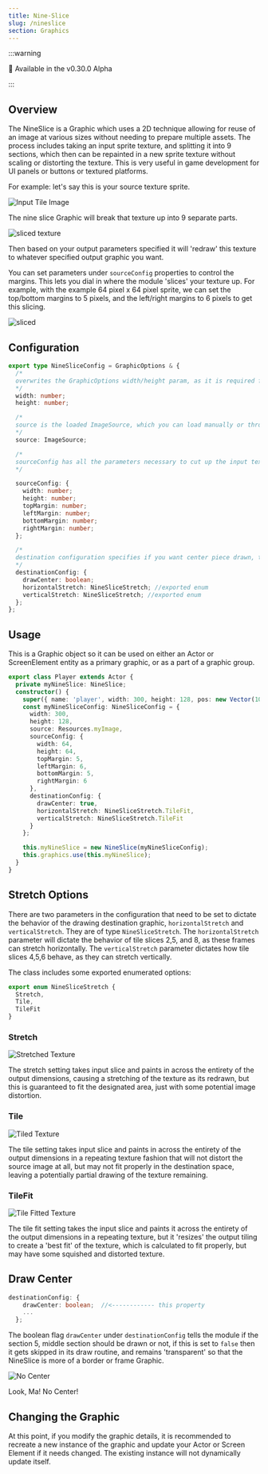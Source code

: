 ```yaml
---
title: Nine-Slice
slug: /nineslice
section: Graphics
---
```


:::warning

🧪 Available in the v0.30.0 Alpha

:::

## Overview

The NineSlice is a Graphic which uses a 2D technique allowing for reuse of an image at various sizes without needing to prepare multiple assets. The process includes taking an input sprite texture, and splitting it into 9 sections, which then can be repainted in a new sprite texture without scaling or distorting the texture. This is very useful in game development for UI panels or buttons or textured platforms.

For example: let's say this is your source texture sprite.

![Input Tile Image](InputTile.png)

The nine slice Graphic will break that texture up into 9 separate parts.

![sliced texture](9slice.png)

Then based on your output parameters specified it will 'redraw' this texture to whatever specified output graphic you want.

You can set parameters under `sourceConfig` properties to control the margins. This lets you dial in where the module 'slices' your texture up. For example, with the example 64 pixel x 64 pixel sprite, we can set the top/bottom margins to 5 pixels, and the left/right margins to 6 pixels to get this slicing.

![sliced](sliced.png)

## Configuration

```typescript
export type NineSliceConfig = GraphicOptions & {
  /*
  overwrites the GraphicOptions width/height param, as it is required for this module
  */
  width: number;
  height: number;

  /*
  source is the loaded ImageSource, which you can load manually or through a loader  
  */
  source: ImageSource;

  /*
  sourceConfig has all the parameters necessary to cut up the input texture properly, width and height are the overall pixel dimensions of the texture and the margins define the overall cutting boundaries in pixels
  */

  sourceConfig: {
    width: number;
    height: number;
    topMargin: number;
    leftMargin: number;
    bottomMargin: number;
    rightMargin: number;
  };

  /*
  destination configuration specifies if you want center piece drawn, the '5' frame, and how you want the algorithm to manipulate the frame textures horizontally and vertically
  */
  destinationConfig: {
    drawCenter: boolean;
    horizontalStretch: NineSliceStretch; //exported enum
    verticalStretch: NineSliceStretch; //exported enum
  };
};
```

## Usage

This is a Graphic object so it can be used on either an Actor or ScreenElement entity as a primary graphic, or as a part of a graphic group.

```ts
export class Player extends Actor {
  private myNineSlice: NineSlice;
  constructor() {
    super({ name: 'player', width: 300, height: 128, pos: new Vector(100, 100) });
    const myNineSliceConfig: NineSliceConfig = {
      width: 300,
      height: 128,
      source: Resources.myImage,
      sourceConfig: {
        width: 64,
        height: 64,
        topMargin: 5,
        leftMargin: 6,
        bottomMargin: 5,
        rightMargin: 6
      },
      destinationConfig: {
        drawCenter: true,
        horizontalStretch: NineSliceStretch.TileFit,
        verticalStretch: NineSliceStretch.TileFit
      }
    };

    this.myNineSlice = new NineSlice(myNineSliceConfig);
    this.graphics.use(this.myNineSlice);
  }
}
```

## Stretch Options

There are two parameters in the configuration that need to be set to dictate the behavior of the drawing destination graphic, `horizontalStretch` and `verticalStretch`. They are of type `NineSliceStretch`. The `horizontalStretch` parameter will dictate the behavior of tile slices 2,5, and 8, as these frames can stretch horizontally. The `verticalStretch` parameter dictates how tile slices 4,5,6 behave, as they can stretch vertically.

The class includes some exported enumerated options:

```ts
export enum NineSliceStretch {
  Stretch,
  Tile,
  TileFit
}
```

### Stretch

![Stretched Texture](stretched.png)

The stretch setting takes input slice and paints in across the entirety of the output dimensions, causing a stretching of the texture as its redrawn, but this is guaranteed to fit the designated area, just with some potential image distortion.

### Tile

![Tiled Texture](tiled.png)

The tile setting takes input slice and paints in across the entirety of the output dimensions in a repeating texture fashion that will not distort the source image at all, but may not fit properly in the destination space, leaving a potentially partial drawing of the texture remaining.

### TileFit

![Tile Fitted Texture](tiledfit.png)

The tile fit setting takes the input slice and paints it across the entirety of the output dimensions in a repeating texture, but it 'resizes' the output tiling to create a 'best fit' of the texture, which is calculated to fit properly, but may have some squished and distorted texture.

## Draw Center

```ts
destinationConfig: {
    drawCenter: boolean;  //<------------ this property
    ...
  };
```

The boolean flag `drawCenter` under `destinationConfig` tells the module if the section 5, middle section should be drawn or not, if this is set to `false` then it gets skipped in its draw routine, and remains 'transparent' so that the NineSlice is more of a border or frame Graphic.

![No Center](noCenter.png)

Look, Ma! No Center!

## Changing the Graphic

At this point, if you modify the graphic details, it is recommended to recreate a new instance of the graphic and update your Actor or Screen Element if it needs changed. The existing instance will not dynamically update itself.
